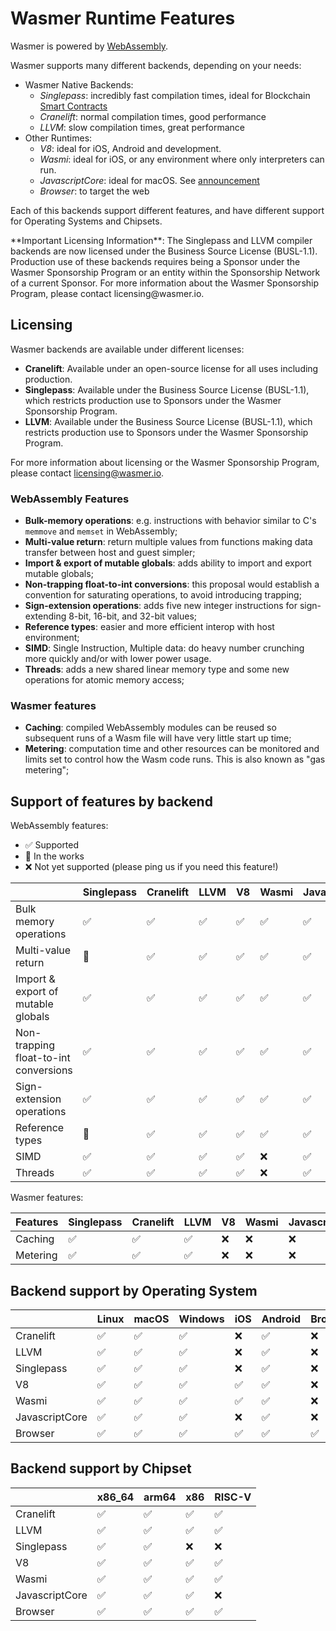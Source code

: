 
# Wasmer Runtime Features

Wasmer is powered by [WebAssembly](https://webassembly.org).

Wasmer supports many different backends, depending on your needs:
* Wasmer Native Backends:
  - _Singlepass_: incredibly fast compilation times, ideal for Blockchain [Smart Contracts](https://en.wikipedia.org/wiki/Smart_contract)
  - _Cranelift_: normal compilation times, good performance
  - _LLVM_: slow compilation times, great performance
* Other Runtimes:
  - _V8_: ideal for iOS, Android and development.
  - _Wasmi_: ideal for iOS, or any environment where only interpreters can run.
  - _JavascriptCore_: ideal for macOS. See [announcement](https://wasmer.io/posts/wasmer-3_3-and-javascriptcore)
  - _Browser_: to target the web

Each of this backends support different features, and have different support for Operating Systems and Chipsets.

<Callout type="warning">
  **Important Licensing Information**: The Singlepass and LLVM compiler backends are now licensed under the Business Source License (BUSL-1.1). Production use of these backends requires being a Sponsor under the Wasmer Sponsorship Program or an entity within the Sponsorship Network of a current Sponsor. For more information about the Wasmer Sponsorship Program, please contact licensing@wasmer.io.
</Callout>

## Licensing

Wasmer backends are available under different licenses:

- **Cranelift**: Available under an open-source license for all uses including production.
- **Singlepass**: Available under the Business Source License (BUSL-1.1), which restricts production use to Sponsors under the Wasmer Sponsorship Program.
- **LLVM**: Available under the Business Source License (BUSL-1.1), which restricts production use to Sponsors under the Wasmer Sponsorship Program.

For more information about licensing or the Wasmer Sponsorship Program, please contact licensing@wasmer.io.

### WebAssembly Features

  - **Bulk-memory operations**: e.g. instructions with behavior similar to C's `memmove` and `memset` in WebAssembly;
  - **Multi-value return**: return multiple values from functions making data transfer between host and guest simpler;
  - **Import & export of mutable globals**: adds ability to import and export mutable globals;
  - **Non-trapping float-to-int conversions**: this proposal would establish a convention for saturating operations, to avoid introducing trapping;
  - **Sign-extension operations**: adds five new integer instructions for sign-extending 8-bit, 16-bit, and 32-bit values;
  - **Reference types**: easier and more efficient interop with host environment;
  - **SIMD**: Single Instruction, Multiple data: do heavy number crunching more quickly and/or with lower power usage.
  - **Threads**: adds a new shared linear memory type and some new operations for atomic memory access;

### Wasmer features
  - **Caching**: compiled WebAssembly modules can be reused so subsequent runs of a Wasm file will have very little start up time;
  - **Metering**: computation time and other resources can be monitored and limits set to control how the Wasm code runs. This is also known as "gas metering";

## Support of features by backend

WebAssembly features:

- ✅ Supported
- 🔄 In the works
- ❌ Not yet supported (please ping us if you need this feature!)


|                                       | Singlepass | Cranelift | LLVM | V8 | Wasmi | JavascriptCore | Browser |
| ------------------------------------- | ---------- | --------- | ---- | -- | ------| -------------- | ------- |
| Bulk memory operations                | ✅         | ✅        | ✅   | ✅  | ✅     | ✅             | ✅      |
| Multi-value return                    | 🔄         | ✅        | ✅   | ✅  | ✅     | ✅             | ✅      |
| Import & export of mutable globals    | ✅         | ✅        | ✅   | ✅  | ✅     | ✅             | ✅      |
| Non-trapping float-to-int conversions | ✅         | ✅        | ✅   | ✅  | ✅     | ✅             | ✅      |
| Sign-extension operations             | ✅         | ✅        | ✅   | ✅  | ✅     | ✅             | ✅      |
| Reference types                       | 🔄         | ✅        | ✅   | ✅  | ✅     | ✅             | ✅      |
| SIMD                                  | ✅         | ✅        | ✅   | ✅  | ❌     | ✅             | ✅      |
| Threads                               | ✅         | ✅        | ✅   | ✅  | ❌     | ✅             | ✅      |

Wasmer features:

| Features | Singlepass | Cranelift | LLVM | V8 | Wasmi | JavascriptCore | Browser |
| -------- | ---------- | --------- | ---- | -- | ----- | -------------- | ------- |
| Caching  | ✅         | ✅        | ✅   | ❌  | ❌     | ❌             | ❌      |
| Metering | ✅         | ✅        | ✅   | ❌  | ❌     | ❌             | ❌      |


## Backend support by Operating System

|                | Linux | macOS | Windows | iOS | Android | Browser |
| -------------- | ----- | ----- | ------- | --- | ------- | ------- |
| Cranelift      | ✅    | ✅    | ✅      | ❌   | ✅       | ❌      |
| LLVM           | ✅    | ✅    | ✅      | ❌   | ✅       | ❌      |
| Singlepass     | ✅    | ✅    | ✅      | ❌   | ✅       | ❌      |
| V8             | ✅    | ✅    | ✅      | ✅   | ✅       | ❌      |
| Wasmi          | ✅    | ✅    | ✅      | ✅   | ✅       | ❌      |
| JavascriptCore | ✅    | ✅    | ✅      | ❌   | ✅       | ❌      |
| Browser        | ✅    | ✅    | ✅      | ✅   | ✅       | ✅      |

## Backend support by Chipset

|                | x86_64 | arm64 | x86 | RISC-V |
| -------------- | ------ | ----- | --- | ------ |
| Cranelift      | ✅     | ✅    | ✅  | ✅     |
| LLVM           | ✅     | ✅    | ✅  | ✅     |
| Singlepass     | ✅     | ✅    | ❌  | ❌     |
| V8             | ✅     | ✅    | ✅  | ✅     |
| Wasmi          | ✅     | ✅    | ✅  | ✅     |
| JavascriptCore | ✅     | ✅    | ✅  | ❌     |
| Browser        | ✅     | ✅    | ✅  | ✅     |